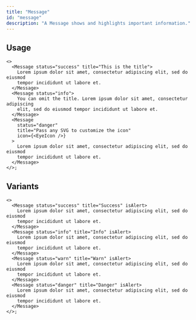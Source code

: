 ```yaml
---
title: "Message"
id: "message"
description: "A Message shows and highlights important information."
---
```


## Usage

```tsx live direction="vertical"
<>
  <Message status="success" title="This is the title">
    Lorem ipsum dolor sit amet, consectetur adipiscing elit, sed do eiusmod
    tempor incididunt ut labore et.
  </Message>
  <Message status="info">
    You can omit the title. Lorem ipsum dolor sit amet, consectetur adipiscing
    elit, sed do eiusmod tempor incididunt ut labore et.
  </Message>
  <Message
    status="danger"
    title="Pass any SVG to customize the icon"
    icon={<EyeIcon />}
  >
    Lorem ipsum dolor sit amet, consectetur adipiscing elit, sed do eiusmod
    tempor incididunt ut labore et.
  </Message>
</>;
```

## Variants

```tsx live direction="vertical"
<>
  <Message status="success" title="Success" isAlert>
    Lorem ipsum dolor sit amet, consectetur adipiscing elit, sed do eiusmod
    tempor incididunt ut labore et.
  </Message>
  <Message status="info" title="Info" isAlert>
    Lorem ipsum dolor sit amet, consectetur adipiscing elit, sed do eiusmod
    tempor incididunt ut labore et.
  </Message>
  <Message status="warn" title="Warn" isAlert>
    Lorem ipsum dolor sit amet, consectetur adipiscing elit, sed do eiusmod
    tempor incididunt ut labore et.
  </Message>
  <Message status="danger" title="Danger" isAlert>
    Lorem ipsum dolor sit amet, consectetur adipiscing elit, sed do eiusmod
    tempor incididunt ut labore et.
  </Message>
</>;
```
